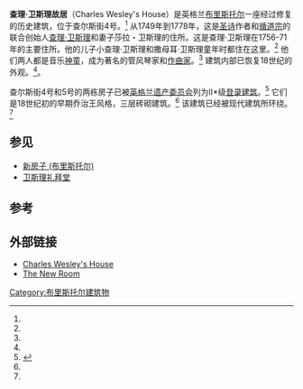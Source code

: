 {{Infobox building
|image=Charles Wesley's house, No. 4 Charles Street, Bristol.jpg
|name=查理·卫斯理故居
|location_town=[[布里斯托尔|布里斯托尔]]
|location_country=英格兰
|coordinates = {{coord|51.4603|-2.5923|region:GB|display=inline,title}}
|map_type=Bristol
}}
'''查理·卫斯理故居'''（Charles Wesley's House）是英格兰[[布里斯托尔|布里斯托尔]]一座经过修复的历史建筑，位于查尔斯街4号。<ref name="Morris2"/> 从1749年到1778年，这是[[圣诗|圣诗]]作者和[[循道宗|循道宗]]的联合创始人[[查理·卫斯理|查理·卫斯理]]和妻子莎拉・卫斯理的住所。这是查理·卫斯理在1756-71年的主要住所。他的儿子小查理·卫斯理和撒母耳·卫斯理童年时都住在这里。<ref name="Barry141_146"/> 他们两人都是音乐[[神童|神童]]，成为著名的管风琴家和[[作曲家|作曲家]]。<ref name="Temperley_ix_xv"/> 建筑内部已恢复18世纪的外观。<ref name="Cheetham95_97"/>。

查尔斯街4号和5号的两栋房子已被[[英格兰遗产委员会|英格兰遗产委员会]]列为II*级[[登录建筑|登录建筑]]。<ref>{{NHLE |num=1205019 |desc=4 and 5, Charles Street |accessdate=26 December 2013 }}</ref> 它们是18世纪初的早期乔治王风格，三层砖砌建筑。<ref name="IE"/> 该建筑已经被现代建筑所环绕。<ref name="Morris2"/>

==参见==
*[[新房子_(布里斯托尔)|新房子 (布里斯托尔)]]
*[[卫斯理礼拜堂|卫斯理礼拜堂]]

== 参考 ==
{{reflist|33em|refs=
<ref name="IE">{{cite web |title=4 and 5 Charles Street (north side) |work=historicengland.org.uk |url=https://historicengland.org.uk/listing/the-list/list-entry/1205019 |accessdate=2011-01-19 |df= |archive-date=2020-10-26 |archive-url=https://web.archive.org/web/20201026015834/https://historicengland.org.uk/listing/the-list/list-entry/1205019 |dead-url=no }}</ref>
<ref name="Cheetham95_97">{{Cite book | last=Cheetham | first=J. Keith | title=On the Trail of John Wesley | url=https://archive.org/details/ontrailofjohnwes0000chee | publisher=Luath Press | location=Edinburgh | year=2003 | pages=[https://archive.org/details/ontrailofjohnwes0000chee/page/95 95]–97 | isbn=1-84282-023-0 }}</ref>
<ref name="Morris2">{{Cite book | last=Morris | first=Stephen |author2=Mowl, Tim | authorlink2 = Timothy Mowl|title=Open Doors: Bristol's Hidden Interiors | publisher=Redcliffe Press | location=Bristol | year=2002 | page=2 | isbn=1-900178-59-1 }}</ref>
<ref name="Barry141_146">{{Cite book | last=Barry | first=Joseph | editor1-last=Temperley | editor1-first=Nicholas |editor2-last=Banfield | editor2-first=Stephen | title=Music and the Wesleys | publisher=University of Illinois Press | location=Urbana | year=2010 | pages=141–146 | isbn=978-0-252-07767-8}}</ref>
<ref name="Temperley_ix_xv">{{Cite book | last=Temperley | first=Nicholas | editor1-last=Temperley | editor1-first=Nicholas |editor2-last=Banfield | editor2-first=Stephen | title=Music and the Wesleys | publisher=University of Illinois Press | location=Urbana | year=2010 | pages=ix–xv | isbn=978-0-252-07767-8}}</ref>
}}

==外部链接==
* [http://charleswesleyhouse.org.uk Charles Wesley's House] {{Wayback|url=http://charleswesleyhouse.org.uk/ |date=20140903110527 }}
* [http://www.newroombristol.org.uk The New Room] {{Wayback|url=http://www.newroombristol.org.uk/ |date=20090309234414 }}
{{布里斯托尔}}

[[Category:布里斯托尔建筑物|Category:布里斯托尔建筑物]]